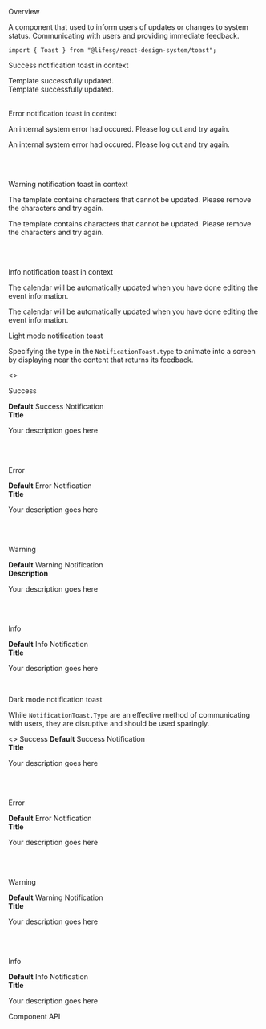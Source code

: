 
<Meta title="Modules/Toast" component={Notification} />

<Title>Notification Toast</Title>

<Secondary>Overview</Secondary>

A component that used to inform users of updates or changes to system status. Communicating with users and providing immediate feedback.

```tsx
import { Toast } from "@lifesg/react-design-system/toast";
```

<Preview>
    <Story name="Toast">
        <p>Success notification toast in context</p>
        <Notification type="success">
            Template successfully updated.
        </Notification>
        <br />
        <Notification type="success" title="Updated">
            Template successfully updated.
        </Notification>
        <br />
        <br />
        <p>Error notification toast in context</p>
        <Notification type="error">
            An internal system error had occured. Please log out and try again.
        </Notification>
        <br />
        <Notification type="error" title="System error">
            <p>
                An internal system error had occured. Please log out and try
                again.
            </p>
        </Notification>
        <br />
        <br />
        <p>Warning notification toast in context</p>
        <Notification type="warning">
            The template contains characters that cannot be updated. Please
            remove the characters and try again.
        </Notification>
        <br />
        <Notification type="warning" title="Unknown characters">
            <p>
                The template contains characters that cannot be updated. Please
                remove the characters and try again.
            </p>
        </Notification>
        <br />
        <br />
        <p>Info notification toast in context</p>
        <Notification type="info">
            The calendar will be automatically updated when you have done
            editing the event information.
        </Notification>
        <br />
        <Notification type="info" title="Updated automatically">
            <p>
                The calendar will be automatically updated when you have done
                editing the event information.
            </p>
        </Notification>
    </Story>
</Preview>

<Heading3>Light mode notification toast</Heading3>

Specifying the type in the `NotificationToast.type` to animate into a screen by displaying near the content that returns its feedback.

<Canvas>
    <Story name="Light theme">
        <>
            <p>Success</p>
            <strong>Default</strong>
            <Notification type="success">Success Notification</Notification>
            <br />
            <strong>Title</strong>
            <Notification type="success" title="Success notification">
                <p>Your description goes here</p>
            </Notification>
            <br />
            <br />
            <p>Error</p>
            <strong>Default</strong>
            <Notification type="error">Error Notification</Notification>
            <br />
            <strong>Title</strong>
            <Notification type="error" title="Error notification">
                <p>Your description goes here</p>
            </Notification>
            <br />
            <br />
            <p>Warning</p>
            <strong>Default</strong>
            <Notification type="warning">Warning Notification</Notification>
            <br />
            <strong>Description</strong>
            <Notification type="warning" title="Warning notification">
                <p>Your description goes here</p>
            </Notification>
            <br />
            <br />
            <p>Info</p>
            <strong>Default</strong>
            <Notification type="info">Info Notification</Notification>
            <br />
            <strong>Title</strong>
            <Notification type="info" title="Info notification">
                <p>Your description goes here</p>
            </Notification>
            <br />
        </>
    </Story>
</Canvas>

<Heading3>Dark mode notification toast</Heading3>

While `NotificationToast.Type` are an effective method of communicating with users, they are disruptive and should be used sparingly.

<Canvas>
    <Story name="Dark theme">
        <>
            <Text.H2>Success</Text.H2>
            <strong>Default</strong>
            <Notification type="success" theme="dark">
                Success Notification
            </Notification>
            <br />
            <strong>Title</strong>
            <Notification
                type="success"
                theme="dark"
                title="Success notification"
            >
                <p>Your description goes here</p>
            </Notification>
            <br />
            <br />
            <p>Error</p>
            <strong>Default</strong>
            <Notification type="error" theme="dark">
                Error Notification
            </Notification>
            <br />
            <strong>Title</strong>
            <Notification type="error" theme="dark" title="Error notification">
                <p>Your description goes here</p>
            </Notification>
            <br />
            <br />
            <p>Warning</p>
            <strong>Default</strong>
            <Notification type="warning" theme="dark">
                Warning Notification
            </Notification>
            <br />
            <strong>Title</strong>
            <Notification
                type="warning"
                theme="dark"
                title="Warning notification"
            >
                <p>Your description goes here</p>
            </Notification>
            <br />
            <br />
            <p>Info</p>
            <strong>Default</strong>
            <Notification type="info" theme="dark">
                Info Notification
            </Notification>
            <br />
            <strong>Title</strong>
            <Notification type="info" theme="dark" title="Warning Notification">
                <p>Your description goes here</p>
            </Notification>
        </>
    </Story>
</Canvas>

<Secondary>Component API</Secondary>
<PropsTable />
